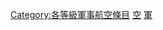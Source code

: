 {{empty category}}
{{Articles by Quality|topic=軍事航空|project=軍事航空|format=TOC}}
{{portal box|軍事航空}}
{{catmore1|[[Wikipedia:軍事航空專題|Wikipedia:軍事航空專題]]}}

[[Category:各等級軍事航空條目|Category:各等級軍事航空條目]]
[[Category:模板级军事條目|空]]
[[Category:模板级航空條目|軍]]